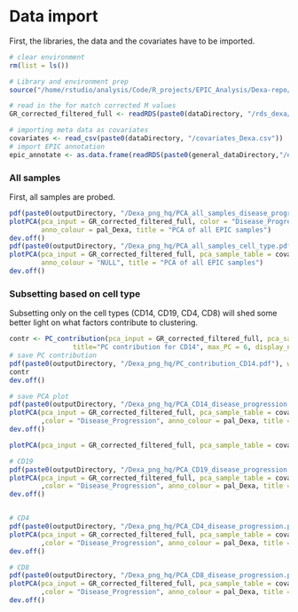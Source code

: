 # Data import
First, the libraries, the data and the covariates have to be imported.
```r
# clear environment
rm(list = ls())

# Library and environment prep
source("/home/rstudio/analysis/Code/R_projects/EPIC_Analysis/Dexa-repo/Library_and_Environment_Dexa.R")

# read in the for match corrected M values
GR_corrected_filtered_full <- readRDS(paste0(dataDirectory, "/rds_dexa/GR_corrected_filtered_full.rds"))

# importing meta data as covariates
covariates <- read_csv(paste0(dataDirectory, "/covariates_Dexa.csv"))
# import EPIC annotation
epic_annotate <- as.data.frame(readRDS(paste0(general_dataDirectory,"/epic_annotate.rds")))
```

### All samples
First, all samples are probed.
```r
pdf(paste0(outputDirectory, "/Dexa_png_hq/PCA_all_samples_disease_progression.pdf"), width = 6, height = 5, family = "ArialMT", onefile = FALSE)
plotPCA(pca_input = GR_corrected_filtered_full, color = "Disease_Progression", pca_sample_table = covariates,
        anno_colour = pal_Dexa, title = "PCA of all EPIC samples")
dev.off()
pdf(paste0(outputDirectory, "/Dexa_png_hq/PCA_all_samples_cell_type.pdf"), width = 6, height = 5, family = "ArialMT", onefile = FALSE)
plotPCA(pca_input = GR_corrected_filtered_full, pca_sample_table = covariates, color = "Cell_Type", 
        anno_colour = "NULL", title = "PCA of all EPIC samples")
dev.off()
```

### Subsetting based on cell type
Subsetting only on the cell types (CD14, CD19, CD4, CD8) will shed some better light on what factors contribute to clustering. 
```r

contr <- PC_contribution(pca_input = GR_corrected_filtered_full, pca_sample_table = covariates, subset_cell_type = "_CD14",
                title="PC contribution for CD14", max_PC = 6, display_numbers = TRUE)
# save PC contribution
pdf(paste0(outputDirectory, "/Dexa_png_hq/PC_contribution_CD14.pdf"), width = 6, height = 5, family = "ArialMT", onefile = FALSE)
contr
dev.off()

# save PCA plot
pdf(paste0(outputDirectory, "/Dexa_png_hq/PCA_CD14_disease_progression.pdf"), width = 6, height = 5, family = "ArialMT", onefile = FALSE)
plotPCA(pca_input = GR_corrected_filtered_full, pca_sample_table = covariates, subset_cell_type = "CD14"
        ,color = "Disease_Progression", anno_colour = pal_Dexa, title = "PCA of CD14+ EPIC samples")
dev.off()

plotPCA(pca_input = GR_corrected_filtered_full, pca_sample_table = covariates, subset_cell_type = "CD14", color = "Match", title = "PCA of CD14+ EPIC")

# CD19
pdf(paste0(outputDirectory, "/Dexa_png_hq/PCA_CD19_disease_progression.pdf"), width = 6, height = 5, family = "ArialMT", onefile = FALSE)
plotPCA(pca_input = GR_corrected_filtered_full, pca_sample_table = covariates, subset_cell_type = "CD19"
        ,color = "Disease_Progression", anno_colour = pal_Dexa, title = "PCA of CD19+ EPIC samples")
dev.off()


# CD4
pdf(paste0(outputDirectory, "/Dexa_png_hq/PCA_CD4_disease_progression.pdf"), width = 6, height = 5, family = "ArialMT", onefile = FALSE)
plotPCA(pca_input = GR_corrected_filtered_full, pca_sample_table = covariates, subset_cell_type = "CD4"
        ,color = "Disease_Progression", anno_colour = pal_Dexa, title = "PCA of CD4+ EPIC samples")
dev.off()

# CD8
pdf(paste0(outputDirectory, "/Dexa_png_hq/PCA_CD8_disease_progression.pdf"), width = 6, height = 5, family = "ArialMT", onefile = FALSE)
plotPCA(pca_input = GR_corrected_filtered_full, pca_sample_table = covariates, subset_cell_type = "CD8"
        ,color = "Disease_Progression", anno_colour = pal_Dexa, title = "PCA of CD8+ EPIC samples")
dev.off()
```
